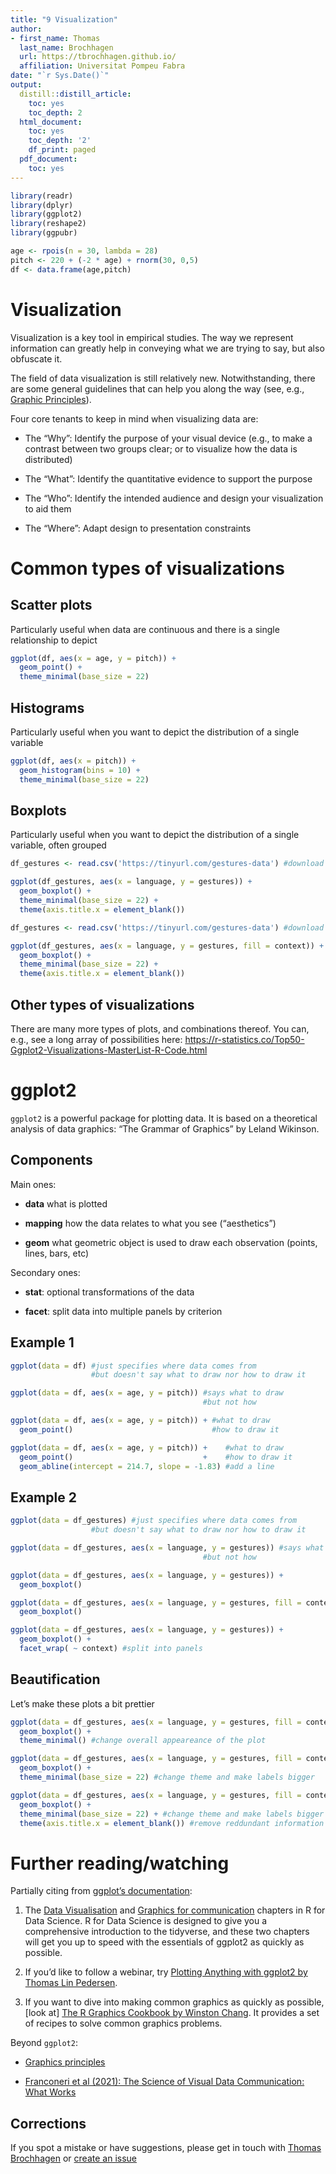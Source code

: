 ```yaml
---
title: "9 Visualization"
author:
- first_name: Thomas
  last_name: Brochhagen
  url: https://tbrochhagen.github.io/
  affiliation: Universitat Pompeu Fabra
date: "`r Sys.Date()`"
output:
  distill::distill_article:
    toc: yes
    toc_depth: 2
  html_document:
    toc: yes
    toc_depth: '2'
    df_print: paged
  pdf_document:
    toc: yes
---
```



```r
library(readr)
library(dplyr)
library(ggplot2)
library(reshape2)
library(ggpubr)

age <- rpois(n = 30, lambda = 28)
pitch <- 220 + (-2 * age) + rnorm(30, 0,5)
df <- data.frame(age,pitch)
```

# Visualization

Visualization is a key tool in empirical studies. The way we represent information can greatly help in conveying what we are trying to say, but also obfuscate it. 

The field of data visualization is still relatively new. Notwithstanding, there are some general guidelines that can help you along the way (see, e.g., [Graphic Principles](https://github.com/GraphicsPrinciples/CheatSheet/blob/master/NVSCheatSheet.pdf)).

Four core tenants to keep in mind when visualizing data are:

* The "Why": Identify the purpose of your visual device (e.g., to make a contrast between two groups clear; or to visualize how the data is distributed)

* The "What": Identify the quantitative evidence to support the purpose

* The "Who": Identify the intended audience and design your visualization to aid them

* The "Where": Adapt design to presentation constraints


# Common types of visualizations

## Scatter plots

Particularly useful when data are continuous and there is a single relationship to depict

```r

ggplot(df, aes(x = age, y = pitch)) + 
  geom_point() +
  theme_minimal(base_size = 22)
```
## Histograms

Particularly useful when you want to depict the distribution of a single variable

```r

ggplot(df, aes(x = pitch)) +
  geom_histogram(bins = 10) +
  theme_minimal(base_size = 22)

```

## Boxplots

Particularly useful when you want to depict the distribution of a single variable, often grouped


```r
df_gestures <- read.csv('https://tinyurl.com/gestures-data') #download data

ggplot(df_gestures, aes(x = language, y = gestures)) +
  geom_boxplot() +
  theme_minimal(base_size = 22) +
  theme(axis.title.x = element_blank())
```

```r
df_gestures <- read.csv('https://tinyurl.com/gestures-data') #download data

ggplot(df_gestures, aes(x = language, y = gestures, fill = context)) +
  geom_boxplot() +
  theme_minimal(base_size = 22) +
  theme(axis.title.x = element_blank())
```

## Other types of visualizations

There are many more types of plots, and combinations thereof. You can, e.g., see a long array of possibilities here: [https://r-statistics.co/Top50-Ggplot2-Visualizations-MasterList-R-Code.html](https://r-statistics.co/Top50-Ggplot2-Visualizations-MasterList-R-Code.html)


# ggplot2

`ggplot2` is a powerful package for plotting data. It is based on a theoretical analysis of data graphics: “The Grammar of Graphics” by Leland Wikinson.

## Components

Main ones:

* **data** what is plotted

* **mapping** how the data relates to what you see ("aesthetics")

* **geom** what geometric object is used to draw each observation (points, lines, bars, etc)

Secondary ones:

* **stat**: optional transformations of the data

* **facet**: split data into multiple panels by criterion


## Example 1

```r
ggplot(data = df) #just specifies where data comes from 
                  #but doesn't say what to draw nor how to draw it
```

```r
ggplot(data = df, aes(x = age, y = pitch)) #says what to draw
                                           #but not how
```
```r
ggplot(data = df, aes(x = age, y = pitch)) + #what to draw
  geom_point()                               #how to draw it
```


```r
ggplot(data = df, aes(x = age, y = pitch)) +    #what to draw
  geom_point()                             +    #how to draw it
  geom_abline(intercept = 214.7, slope = -1.83) #add a line
```

## Example 2

```r
ggplot(data = df_gestures) #just specifies where data comes from 
                  #but doesn't say what to draw nor how to draw it
```

```r
ggplot(data = df_gestures, aes(x = language, y = gestures)) #says what to draw
                                           #but not how
```

```r
ggplot(data = df_gestures, aes(x = language, y = gestures)) +
  geom_boxplot()
```
```r
ggplot(data = df_gestures, aes(x = language, y = gestures, fill = context)) +
  geom_boxplot()
```
```r
ggplot(data = df_gestures, aes(x = language, y = gestures)) +
  geom_boxplot() + 
  facet_wrap( ~ context) #split into panels
```

## Beautification

Let's make these plots a bit prettier

```r
ggplot(data = df_gestures, aes(x = language, y = gestures, fill = context)) +
  geom_boxplot() +
  theme_minimal() #change overall appeareance of the plot
```
```r
ggplot(data = df_gestures, aes(x = language, y = gestures, fill = context)) +
  geom_boxplot() +
  theme_minimal(base_size = 22) #change theme and make labels bigger
```
```r
ggplot(data = df_gestures, aes(x = language, y = gestures, fill = context)) +
  geom_boxplot() +
  theme_minimal(base_size = 22) + #change theme and make labels bigger
  theme(axis.title.x = element_blank()) #remove reddundant information
```

# Further reading/watching

Partially citing from [ggplot's documentation](https://ggplot2.tidyverse.org/):

1. The [Data Visualisation](https://r4ds.had.co.nz/data-visualisation.html) and [Graphics for communication](https://r4ds.had.co.nz/graphics-for-communication.html) chapters in R for Data Science. R for Data Science is designed to give you a comprehensive introduction to the tidyverse, and these two chapters will get you up to speed with the essentials of ggplot2 as quickly as possible.

2. If you’d like to follow a webinar, try [Plotting Anything with ggplot2 by Thomas Lin Pedersen](https://r-graphics.org/).

3. If you want to dive into making common graphics as quickly as possible, [look at] [The R Graphics Cookbook by Winston Chang](https://r-graphics.org/). It provides a set of recipes to solve common graphics problems.

Beyond `ggplot2`:

* [Graphics principles](https://graphicsprinciples.github.io/)

* [Franconeri et al (2021): The Science of Visual Data Communication: What Works](https://www2.econ.iastate.edu/tesfatsi/ScienceOfVisualDataCommunication.FranconeriEtAl2021.pdf)

## Corrections {.appendix}
If you spot a mistake or have suggestions, please get in touch with [Thomas Brochhagen](https://brochhagen.github.io) or [create an issue](https://github.com/metodesempirics/metodesempirics.github.io/issues/new)
